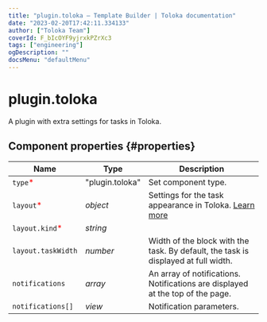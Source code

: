 ```yaml
---
title: "plugin.toloka — Template Builder | Toloka documentation"
date: "2023-02-20T17:42:11.334133"
author: ["Toloka Team"]
coverId: F_bIcOYF9yjrxkPZrXc3
tags: ["engineering"]
ogDescription: ""
docsMenu: "defaultMenu"
---
```



# plugin.toloka

A plugin with extra settings for tasks in Toloka.

## Component properties {#properties}

**Name** | **Type** | **Description**
----- | ----- | -----
`type`<span style="color: red">\*</span> | "plugin.toloka" | Set component type.
`layout`<span style="color: red">\*</span> | _object_ | Settings for the task appearance in Toloka. [Learn more](/docs/template-builder/operations/set-plugin-toloka)
`layout.kind`<span style="color: red">\*</span> | _string_ | <PluginTolokaTable1/>
`layout.taskWidth` | _number_ | Width of the block with the task. By default, the task is displayed at full width.
`notifications` | _array_ | An array of notifications. Notifications are displayed at the top of the page.
`notifications[]` | _view_ | Notification parameters.

<ContactSupport/>
